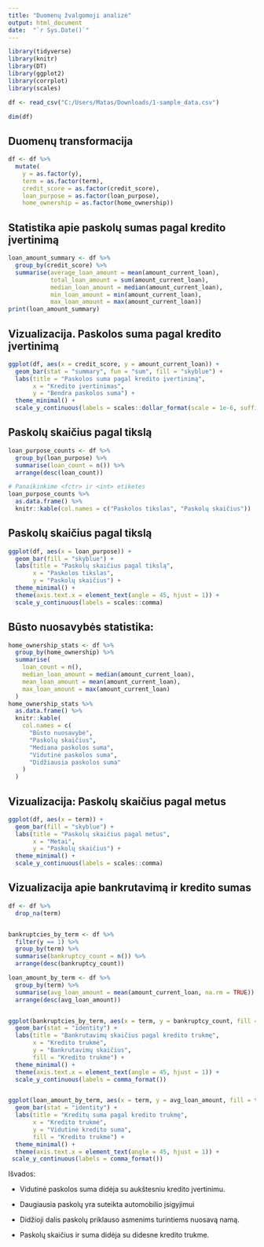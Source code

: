 ```yaml
---
title: "Duomenų žvalgomoji analizė"
output: html_document
date:  "`r Sys.Date()`"
---
```


```r
library(tidyverse)
library(knitr)
library(DT)
library(ggplot2)
library(corrplot)
library(scales)
```

```r
df <- read_csv("C:/Users/Matas/Downloads/1-sample_data.csv")
```

```r
dim(df)
```

## Duomenų transformacija

```r
df <- df %>%
  mutate(
    y = as.factor(y),
    term = as.factor(term),
    credit_score = as.factor(credit_score),
    loan_purpose = as.factor(loan_purpose),
    home_ownership = as.factor(home_ownership)) 
```

## Statistika apie paskolų sumas pagal kredito įvertinimą

```r
loan_amount_summary <- df %>%
  group_by(credit_score) %>%
  summarise(average_loan_amount = mean(amount_current_loan),
            total_loan_amount = sum(amount_current_loan),
            median_loan_amount = median(amount_current_loan),
            min_loan_amount = min(amount_current_loan),
            max_loan_amount = max(amount_current_loan))
print(loan_amount_summary)
```

## Vizualizacija. Paskolos suma pagal kredito įvertinimą

```r
ggplot(df, aes(x = credit_score, y = amount_current_loan)) +
  geom_bar(stat = "summary", fun = "sum", fill = "skyblue") +
  labs(title = "Paskolos suma pagal kredito įvertinimą",
       x = "Kredito įvertinimas",
       y = "Bendra paskolos suma") +
  theme_minimal() +
  scale_y_continuous(labels = scales::dollar_format(scale = 1e-6, suffix = "M"))
```

## Paskolų skaičius pagal tikslą

```r
loan_purpose_counts <- df %>%
  group_by(loan_purpose) %>%
  summarise(loan_count = n()) %>%
  arrange(desc(loan_count))

# Panaikinkime <fctr> ir <int> etiketes
loan_purpose_counts %>%
  as.data.frame() %>%
  knitr::kable(col.names = c("Paskolos tikslas", "Paskolų skaičius"))
```

## Paskolų skaičius pagal tikslą

```r
ggplot(df, aes(x = loan_purpose)) +
  geom_bar(fill = "skyblue") +
  labs(title = "Paskolų skaičius pagal tikslą",
       x = "Paskolos tikslas",
       y = "Paskolų skaičius") +
  theme_minimal() +
  theme(axis.text.x = element_text(angle = 45, hjust = 1)) +
  scale_y_continuous(labels = scales::comma)
```

## Būsto nuosavybės statistika:

```r
home_ownership_stats <- df %>%
  group_by(home_ownership) %>%
  summarise(
    loan_count = n(),
    median_loan_amount = median(amount_current_loan),
    mean_loan_amount = mean(amount_current_loan),
    max_loan_amount = max(amount_current_loan)
  )
home_ownership_stats %>%
  as.data.frame() %>%
  knitr::kable(
    col.names = c(
      "Būsto nuosavybė",
      "Paskolų skaičius",
      "Mediana paskolos suma",
      "Vidutinė paskolos suma",
      "Didžiausia paskolos suma"
    )
  )
```

## Vizualizacija: Paskolų skaičius pagal metus

```r
ggplot(df, aes(x = term)) +
  geom_bar(fill = "skyblue") +
  labs(title = "Paskolų skaičius pagal metus",
       x = "Metai",
       y = "Paskolų skaičius") +
  theme_minimal() +
  scale_y_continuous(labels = scales::comma)
```

## Vizualizacija apie bankrutavimą ir kredito sumas

```r
df <- df %>%
  drop_na(term)


bankruptcies_by_term <- df %>%
  filter(y == 1) %>%
  group_by(term) %>%
  summarise(bankruptcy_count = n()) %>%
  arrange(desc(bankruptcy_count))

loan_amount_by_term <- df %>%
  group_by(term) %>%
  summarise(avg_loan_amount = mean(amount_current_loan, na.rm = TRUE)) %>%
  arrange(desc(avg_loan_amount))


ggplot(bankruptcies_by_term, aes(x = term, y = bankruptcy_count, fill = term)) +
  geom_bar(stat = "identity") +
  labs(title = "Bankrutavimų skaičius pagal kredito trukmę",
       x = "Kredito trukmė",
       y = "Bankrutavimų skaičius",
       fill = "Kredito trukmė") +
  theme_minimal() +
  theme(axis.text.x = element_text(angle = 45, hjust = 1)) +
  scale_y_continuous(labels = comma_format())


ggplot(loan_amount_by_term, aes(x = term, y = avg_loan_amount, fill = term)) +
  geom_bar(stat = "identity") +
  labs(title = "Kreditų suma pagal kredito trukmę",
       x = "Kredito trukmė",
       y = "Vidutinė kredito suma",
       fill = "Kredito trukmė") +
  theme_minimal() +
  theme(axis.text.x = element_text(angle = 45, hjust = 1)) +
 scale_y_continuous(labels = comma_format())
```

Išvados:

-   Vidutinė paskolos suma didėja su aukštesniu kredito įvertinimu.

-   Daugiausia paskolų yra suteikta automobilio įsigyjimui

-   Didžioji dalis paskolų priklauso asmenims turintiems nuosavą namą.

-   Paskolų skaičius ir suma didėja su didesne kredito trukme.

```         
```

```         
```
